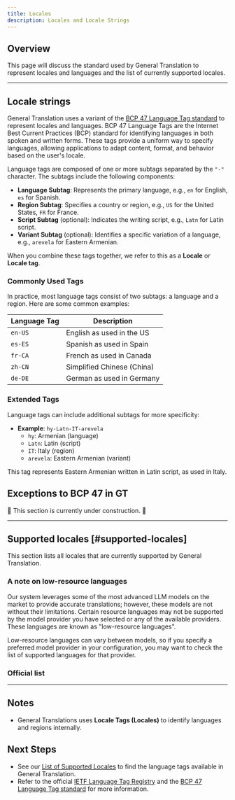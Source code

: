 ```yaml
---
title: Locales
description: Locales and Locale Strings
---
```



## Overview

This page will discuss the standard used by General Translation to represent locales and languages and the list of currently supported locales.

---

## Locale strings

General Translation uses a variant of the [BCP 47 Language Tag standard](https://www.techonthenet.com/js/language_tags.php) to represent locales and languages.
BCP 47 Language Tags are the Internet Best Current Practices (BCP) standard for identifying languages in both spoken and written forms.
These tags provide a uniform way to specify languages, allowing applications to adapt content, format, and behavior based on the user's locale.

Language tags are composed of one or more subtags separated by the `"-"` character. The subtags include the following components:

- **Language Subtag**: Represents the primary language, e.g., `en` for English, `es` for Spanish.
- **Region Subtag**: Specifies a country or region, e.g., `US` for the United States, `FR` for France.
- **Script Subtag** (optional): Indicates the writing script, e.g., `Latn` for Latin script.
- **Variant Subtag** (optional): Identifies a specific variation of a language, e.g., `arevela` for Eastern Armenian.

When you combine these tags together, we refer to this as a **Locale** or **Locale tag**.

### Commonly Used Tags

In practice, most language tags consist of two subtags: a language and a region. Here are some common examples:

| Language Tag | Description                |
|--------------|----------------------------|
| `en-US`      | English as used in the US  |
| `es-ES`      | Spanish as used in Spain   |
| `fr-CA`      | French as used in Canada   |
| `zh-CN`      | Simplified Chinese (China) |
| `de-DE`      | German as used in Germany  |

### Extended Tags

Language tags can include additional subtags for more specificity:

- **Example**: `hy-Latn-IT-arevela`
  - `hy`: Armenian (language)
  - `Latn`: Latin (script)
  - `IT`: Italy (region)
  - `arevela`: Eastern Armenian (variant)

This tag represents Eastern Armenian written in Latin script, as used in Italy.

## Exceptions to BCP 47 in GT

🚧 This section is currently under construction. 🚧


---
## Supported locales [#supported-locales]

This section lists all locales that are currently supported by General Translation.

### A note on low-resource languages

Our system leverages some of the most advanced LLM models on the market to provide accurate translations;
however, these models are not without their limitations.
Certain resource languages may not be supported by the model provider you have selected or any of the available providers.
These languages are known as "low-resource languages".

Low-resource languages can vary between models, so if you specify a preferred model provider in your configuration, you may want to check the list of supported languages for that provider.

### Official list

<SupportedLocales />

---

## Notes
 * General Translations uses **Locale Tags (Locales)** to identify languages and regions internally.

## Next Steps
 * See our [List of Supported Locales](/docs/reference/locale-strings#supported-locales) to find the language tags available in General Translation.
 * Refer to the official [IETF Language Tag Registry](https://www.iana.org/assignments/language-subtag-registry/language-subtag-registry)
   and the [BCP 47 Language Tag standard](https://www.techonthenet.com/js/language_tags.php) for more information.
